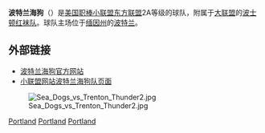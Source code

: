 {{Infobox Minor League Baseball
|name            = 波特兰海狗
|founded         = 1994
|city            = 波特兰 (緬因州)
|misc            = Portland Sea Dogs
|logo            = Portland Sea Dogs.svg
|uniformlogo     = SeaDogsCapLogo.png
|class level     = 2A 
|past class level= 2A
|current league  = [[东方联盟|东方联盟]]
|conference      = 
|division        = 北区
|past league     = 
|majorleague     = [[佛羅里達馬林魚|佛羅里達馬林魚]](1994年-2002年)<br>[[波士顿红袜|波士顿红袜]] （2003年至今）
|pastmajorleague = 
|uniform         = 
|nickname        = 海狗
|pastnames       = 
|ballpark        = Hadlock Field
|pastparks       = 
|leaguechamps    = 2006年
|divisionchamps  = 1995年, 1996年, 1997年, 2005年, 2006年
|misc6           = 
|owner           = Dan Burke
|manager         = Arnie Beyeler
|gm              = Charlie Eshbach
}}
'''波特兰海狗'''（{{lang-en|Portland Sea Dogs}}）是[[美国职棒小联盟|美国职棒小联盟]][[东方联盟|东方联盟]]2A等级的球队，附属于[[美国职棒大联盟|大联盟]]的[[波士顿红袜队|波士顿红袜队]]。球队主场位于[[缅因州|缅因州]]的[[波特蘭_(緬因州)|波特兰]]。

== 外部链接 ==
{{commonscat|Portland Sea Dogs}}
* [http://www.portlandseadogs.com/ 波特兰海狗官方网站] {{Wayback|url=http://www.portlandseadogs.com/ |date=20210126230505 }}
* [http://www.minorleaguebaseball.com/app/clubs/ip_index.jsp?sid=milb&cid=t546 小联盟网站波特兰海狗队页面] {{Wayback|url=http://www.minorleaguebaseball.com/app/clubs/ip_index.jsp?sid=milb&cid=t546 |date=20061205022110 }}
[[File:Sea_Dogs_vs_Trenton_Thunder2.jpg|thumb]]

{{波士顿红袜}}

[[Category:波士顿红袜|Portland]]
[[Category:美国职棒小联盟|Portland]]
[[Category:缅因州|Portland]]